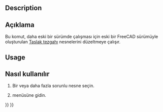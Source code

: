 <languages/>

{{Docnav
|[[Draft_ApplyStyle|ApplyStyle]]
|[[Draft_ShowSnapBar|ShowSnapBar]]
|[[Draft_Workbench|Draft]]
|IconL=Draft_ApplyStyle.svg
|IconR=Draft_ShowSnapBar.svg
|IconC=Workbench_Draft.svg
}}

<div class="mw-translate-fuzzy">
{{GuiCommand/tr
|Name/tr=İyileştirme
|MenuLocation=Taslak → Araçlar → İyileştirme
|Workbenches=[[Draft_Workbench/tr|Taslak]], [[Arch_Workbench/tr|Yapı]]
|SeeAlso=[[Draft Upgrade/tr|Yükselt]], [[Draft Downgrade/tr|Düşür]]
}}
</div>

==Description== 

<div class="mw-translate-fuzzy">
== Açıklama == 
Bu komut, daha eski bir sürümde çalışması için eski bir FreeCAD sürümüyle oluşturulan [[Draft Workbench/tr|Taslak tezgahı]] nesnelerini düzeltmeye çalışır.
</div>

==Usage== 

<div class="mw-translate-fuzzy">
== Nasıl kullanılır == 
# Bir veya daha fazla sorunlu nesne seçin. 
# {{MenuCommand | Taslak → Araçlar → [[Image: Draft_Heal.svg | 16px]] [[ Draft Heal/tr| İyileştir]]}} menüsüne gidin.
</div>


<div class="mw-translate-fuzzy">
{{Draft Tools navi/tr}}
{{Userdocnavi/tr}}
</div>

{{Draft Tools navi{{#translation:}}}}
{{Userdocnavi{{#translation:}}}}